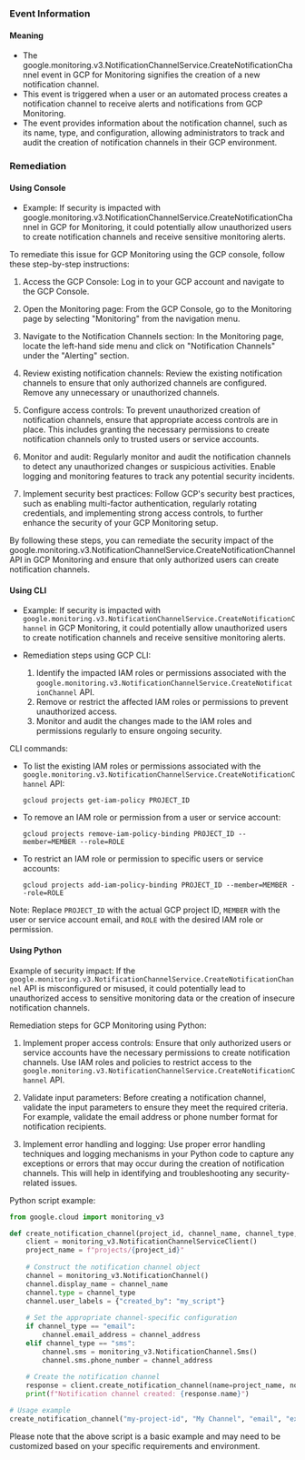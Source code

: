 
### Event Information

#### Meaning

- The google.monitoring.v3.NotificationChannelService.CreateNotificationChannel event in GCP for Monitoring signifies the creation of a new notification channel.
- This event is triggered when a user or an automated process creates a notification channel to receive alerts and notifications from GCP Monitoring.
- The event provides information about the notification channel, such as its name, type, and configuration, allowing administrators to track and audit the creation of notification channels in their GCP environment.

### Remediation

#### Using Console

- Example: If security is impacted with google.monitoring.v3.NotificationChannelService.CreateNotificationChannel in GCP for Monitoring, it could potentially allow unauthorized users to create notification channels and receive sensitive monitoring alerts.

To remediate this issue for GCP Monitoring using the GCP console, follow these step-by-step instructions:

1. Access the GCP Console: Log in to your GCP account and navigate to the GCP Console.

2. Open the Monitoring page: From the GCP Console, go to the Monitoring page by selecting "Monitoring" from the navigation menu.

3. Navigate to the Notification Channels section: In the Monitoring page, locate the left-hand side menu and click on "Notification Channels" under the "Alerting" section.

4. Review existing notification channels: Review the existing notification channels to ensure that only authorized channels are configured. Remove any unnecessary or unauthorized channels.

5. Configure access controls: To prevent unauthorized creation of notification channels, ensure that appropriate access controls are in place. This includes granting the necessary permissions to create notification channels only to trusted users or service accounts.

6. Monitor and audit: Regularly monitor and audit the notification channels to detect any unauthorized changes or suspicious activities. Enable logging and monitoring features to track any potential security incidents.

7. Implement security best practices: Follow GCP's security best practices, such as enabling multi-factor authentication, regularly rotating credentials, and implementing strong access controls, to further enhance the security of your GCP Monitoring setup.

By following these steps, you can remediate the security impact of the google.monitoring.v3.NotificationChannelService.CreateNotificationChannel API in GCP Monitoring and ensure that only authorized users can create notification channels.

#### Using CLI

- Example: If security is impacted with `google.monitoring.v3.NotificationChannelService.CreateNotificationChannel` in GCP Monitoring, it could potentially allow unauthorized users to create notification channels and receive sensitive monitoring alerts.

- Remediation steps using GCP CLI:
  1. Identify the impacted IAM roles or permissions associated with the `google.monitoring.v3.NotificationChannelService.CreateNotificationChannel` API.
  2. Remove or restrict the affected IAM roles or permissions to prevent unauthorized access.
  3. Monitor and audit the changes made to the IAM roles and permissions regularly to ensure ongoing security.

CLI commands:
- To list the existing IAM roles or permissions associated with the `google.monitoring.v3.NotificationChannelService.CreateNotificationChannel` API:
  ```
  gcloud projects get-iam-policy PROJECT_ID
  ```

- To remove an IAM role or permission from a user or service account:
  ```
  gcloud projects remove-iam-policy-binding PROJECT_ID --member=MEMBER --role=ROLE
  ```

- To restrict an IAM role or permission to specific users or service accounts:
  ```
  gcloud projects add-iam-policy-binding PROJECT_ID --member=MEMBER --role=ROLE
  ```

Note: Replace `PROJECT_ID` with the actual GCP project ID, `MEMBER` with the user or service account email, and `ROLE` with the desired IAM role or permission.

#### Using Python

Example of security impact: If the `google.monitoring.v3.NotificationChannelService.CreateNotificationChannel` API is misconfigured or misused, it could potentially lead to unauthorized access to sensitive monitoring data or the creation of insecure notification channels.

Remediation steps for GCP Monitoring using Python:
1. Implement proper access controls: Ensure that only authorized users or service accounts have the necessary permissions to create notification channels. Use IAM roles and policies to restrict access to the `google.monitoring.v3.NotificationChannelService.CreateNotificationChannel` API.

2. Validate input parameters: Before creating a notification channel, validate the input parameters to ensure they meet the required criteria. For example, validate the email address or phone number format for notification recipients.

3. Implement error handling and logging: Use proper error handling techniques and logging mechanisms in your Python code to capture any exceptions or errors that may occur during the creation of notification channels. This will help in identifying and troubleshooting any security-related issues.

Python script example:
```python
from google.cloud import monitoring_v3

def create_notification_channel(project_id, channel_name, channel_type, channel_address):
    client = monitoring_v3.NotificationChannelServiceClient()
    project_name = f"projects/{project_id}"
    
    # Construct the notification channel object
    channel = monitoring_v3.NotificationChannel()
    channel.display_name = channel_name
    channel.type = channel_type
    channel.user_labels = {"created_by": "my_script"}
    
    # Set the appropriate channel-specific configuration
    if channel_type == "email":
        channel.email_address = channel_address
    elif channel_type == "sms":
        channel.sms = monitoring_v3.NotificationChannel.Sms()
        channel.sms.phone_number = channel_address
    
    # Create the notification channel
    response = client.create_notification_channel(name=project_name, notification_channel=channel)
    print(f"Notification channel created: {response.name}")

# Usage example
create_notification_channel("my-project-id", "My Channel", "email", "example@example.com")
```

Please note that the above script is a basic example and may need to be customized based on your specific requirements and environment.

